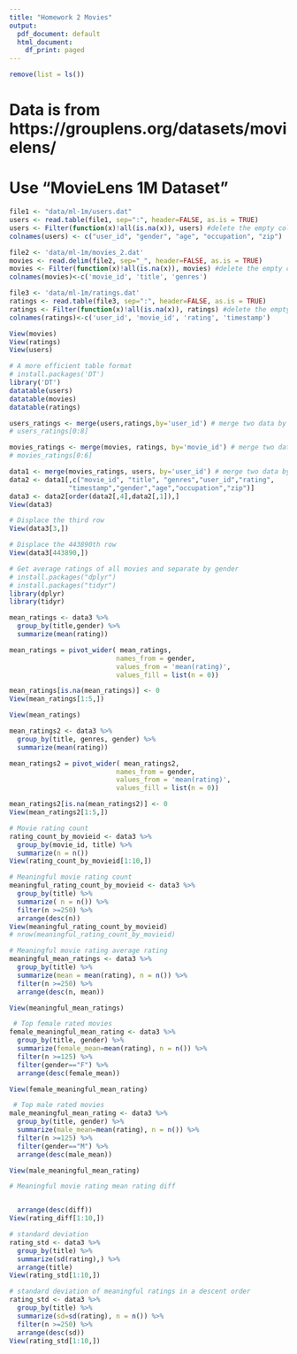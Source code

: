```yaml
---
title: "Homework 2 Movies"
output:
  pdf_document: default
  html_document:
    df_print: paged
---
```


```r
remove(list = ls())
```

# Data is from https://grouplens.org/datasets/movielens/
# Use "MovieLens 1M Dataset"

```r
file1 <- "data/ml-1m/users.dat"
users <- read.table(file1, sep=":", header=FALSE, as.is = TRUE)
users <- Filter(function(x)!all(is.na(x)), users) #delete the empty columns
colnames(users) <- c("user_id", "gender", "age", "occupation", "zip")
```

```r
file2 <- 'data/ml-1m/movies_2.dat'
movies <- read.delim(file2, sep="_", header=FALSE, as.is = TRUE)
movies <- Filter(function(x)!all(is.na(x)), movies) #delete the empty columns
colnames(movies)<-c('movie_id', 'title', 'genres')
```

```r
file3 <- 'data/ml-1m/ratings.dat'
ratings <- read.table(file3, sep=":", header=FALSE, as.is = TRUE)
ratings <- Filter(function(x)!all(is.na(x)), ratings) #delete the empty columns
colnames(ratings)<-c('user_id', 'movie_id', 'rating', 'timestamp')
```

```r
View(movies)
View(ratings)
View(users)
```

```r
# A more efficient table format
# install.packages('DT')
library('DT')
datatable(users)
datatable(movies)
datatable(ratings)
```

```r
users_ratings <- merge(users,ratings,by='user_id') # merge two data by id.
# users_ratings[0:8]
```

```r
movies_ratings <- merge(movies, ratings, by='movie_id') # merge two data by id.
# movies_ratings[0:6]
```

```r
data1 <- merge(movies_ratings, users, by='user_id') # merge two data by id.
data2 <- data1[,c("movie_id", "title", "genres","user_id","rating",
               "timestamp","gender","age","occupation","zip")]
data3 <- data2[order(data2[,4],data2[,1]),]
View(data3)
```

```r
# Displace the third row
View(data3[3,])
```

```r
# Displace the 443890th row
View(data3[443890,])
```

```r
# Get average ratings of all movies and separate by gender
# install.packages("dplyr")
# install.packages("tidyr")
library(dplyr)
library(tidyr)

mean_ratings <- data3 %>%
  group_by(title,gender) %>%
  summarize(mean(rating))

mean_ratings = pivot_wider( mean_ratings, 
                           names_from = gender, 
                           values_from = 'mean(rating)',
                           values_fill = list(n = 0))

mean_ratings[is.na(mean_ratings)] <- 0
View(mean_ratings[1:5,])
```

```r
View(mean_ratings)
```

```r
mean_ratings2 <- data3 %>%
  group_by(title, genres, gender) %>%
  summarize(mean(rating))

mean_ratings2 = pivot_wider( mean_ratings2, 
                           names_from = gender, 
                           values_from = 'mean(rating)',
                           values_fill = list(n = 0))

mean_ratings2[is.na(mean_ratings2)] <- 0
View(mean_ratings2[1:5,])
```

```r
# Movie rating count
rating_count_by_movieid <- data3 %>% 
  group_by(movie_id, title) %>% 
  summarize(n = n())
View(rating_count_by_movieid[1:10,])
```

```r
# Meaningful movie rating count
meaningful_rating_count_by_movieid <- data3 %>%
  group_by(title) %>%
  summarize( n = n()) %>% 
  filter(n >=250) %>% 
  arrange(desc(n))
View(meaningful_rating_count_by_movieid)
# nrow(meaningful_rating_count_by_movieid)
```
  
```r
# Meaningful movie rating average rating
meaningful_mean_ratings <- data3 %>%
  group_by(title) %>%
  summarize(mean = mean(rating), n = n()) %>% 
  filter(n >=250) %>% 
  arrange(desc(n, mean))

View(meaningful_mean_ratings)
```
  
```r
 # Top female rated movies
female_meaningful_mean_rating <- data3 %>%
  group_by(title, gender) %>%
  summarize(female_mean=mean(rating), n = n()) %>% 
  filter(n >=125) %>% 
  filter(gender=="F") %>%
  arrange(desc(female_mean))

View(female_meaningful_mean_rating)
```

```r
 # Top male rated movies
male_meaningful_mean_rating <- data3 %>%
  group_by(title, gender) %>%
  summarize(male_mean=mean(rating), n = n()) %>% 
  filter(n >=125) %>% 
  filter(gender=="M") %>%
  arrange(desc(male_mean))

View(male_meaningful_mean_rating)
```

```r
# Meaningful movie rating mean rating diff


  arrange(desc(diff))
View(rating_diff[1:10,])
```

```r
# standard deviation
rating_std <- data3 %>%
  group_by(title) %>%
  summarize(sd(rating),) %>%
  arrange(title)
View(rating_std[1:10,])
```

```r
# standard deviation of meaningful ratings in a descent order
rating_std <- data3 %>%
  group_by(title) %>%
  summarize(sd=sd(rating), n = n()) %>%
  filter(n >=250) %>% 
  arrange(desc(sd))
View(rating_std[1:10,])
```
